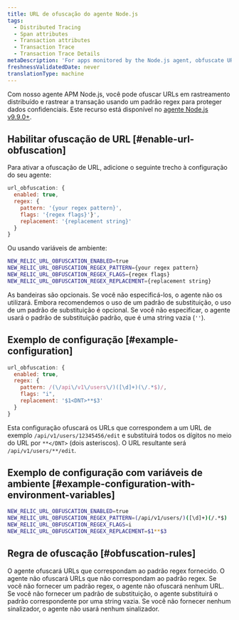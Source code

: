 ```yaml
---
title: URL de ofuscação do agente Node.js
tags:
  - Distributed Tracing
  - Span attributes
  - Transaction attributes
  - Transaction Trace
  - Transaction Trace Details
metaDescription: 'For apps monitored by the Node.js agent, obfuscate URLS in distributed traces and transaction traces with a regex pattern that protects sensitive data.'
freshnessValidatedDate: never
translationType: machine
---
```


Com nosso agente APM Node.js, você pode ofuscar URLs em rastreamento distribuído e rastrear a transação usando um padrão regex para proteger dados confidenciais. Este recurso está disponível no [agente Node.js v9.9.0+](/docs/release-notes/agent-release-notes/nodejs-release-notes/).

## Habilitar ofuscação de URL [#enable-url-obfuscation]

Para ativar a ofuscação de URL, adicione o seguinte trecho à configuração do seu agente:

```js
url_obfuscation: {
  enabled: true,
  regex: {
    pattern: '{your regex pattern}',
    flags: '{regex flags}'}',
    replacement: '{replacement string}'
  }
}

```

Ou usando variáveis de ambiente:

```bash
NEW_RELIC_URL_OBFUSCATION_ENABLED=true
NEW_RELIC_URL_OBFUSCATION_REGEX_PATTERN={your regex pattern}
NEW_RELIC_URL_OBFUSCATION_REGEX_FLAGS={regex flags}
NEW_RELIC_URL_OBFUSCATION_REGEX_REPLACEMENT={replacement string}

```

As bandeiras são opcionais. Se você não especificá-los, o agente não os utilizará. Embora recomendemos o uso de um padrão de substituição, o uso de um padrão de substituição é opcional. Se você não especificar, o agente usará o padrão de substituição padrão, que é uma string vazia (`''`).

## Exemplo de configuração [#example-configuration]

```js
url_obfuscation: {
  enabled: true,
  regex: {
    pattern: /(\/api\/v1\/users\/)([\d]+)(\/.*$)/,
    flags: "i",
    replacement: '$1<DNT>**$3'
  }
}

```

Esta configuração ofuscará os URLs que correspondem a um URL de exemplo `/api/v1/users/12345456/edit` e substituirá todos os dígitos no meio do URL por `**</DNT>` (dois asteriscos). O URL resultante será `/api/v1/users/**/edit`.

## Exemplo de configuração com variáveis de ambiente [#example-configuration-with-environment-variables]

```bash
NEW_RELIC_URL_OBFUSCATION_ENABLED=true
NEW_RELIC_URL_OBFUSCATION_REGEX_PATTERN=(/api/v1/users/)([\d]+)(/.*$)
NEW_RELIC_URL_OBFUSCATION_REGEX_FLAGS=i
NEW_RELIC_URL_OBFUSCATION_REGEX_REPLACEMENT=$1**$3

```

## Regra de ofuscação [#obfuscation-rules]

O agente ofuscará URLs que correspondam ao padrão regex fornecido. O agente não ofuscará URLs que não correspondam ao padrão regex. Se você não fornecer um padrão regex, o agente não ofuscará nenhum URL. Se você não fornecer um padrão de substituição, o agente substituirá o padrão correspondente por uma string vazia. Se você não fornecer nenhum sinalizador, o agente não usará nenhum sinalizador.
